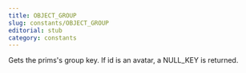 ```yaml
---
title: OBJECT_GROUP
slug: constants/OBJECT_GROUP
editorial: stub
category: constants
---
```


<LSLConstant
	name="OBJECT_GROUP"
	type="integer"
	value="7"
/>

Gets the prims's group key. If id is an avatar, a NULL_KEY is returned.
